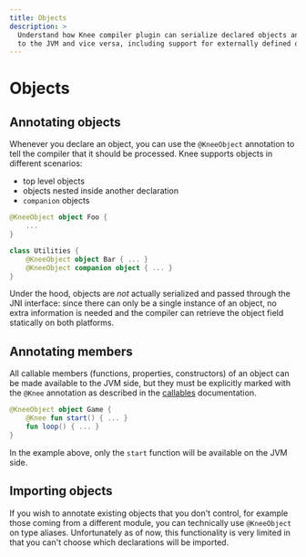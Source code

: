 ```yaml
---
title: Objects
description: >
  Understand how Knee compiler plugin can serialize declared objects and let you pass them from Kotlin Native
  to the JVM and vice versa, including support for externally defined objects.
---
```


# Objects

## Annotating objects

Whenever you declare an object, you can use the `@KneeObject` annotation to tell the compiler that it should be processed.
Knee supports objects in different scenarios:

- top level objects
- objects nested inside another declaration
- `companion` objects

```kotlin
@KneeObject object Foo {
    ...
}

class Utilities {
    @KneeObject object Bar { ... }
    @KneeObject companion object { ... }
}
```

Under the hood, objects are *not* actually serialized and passed through the JNI interface: since there can only be a single
instance of an object, no extra information is needed and the compiler can retrieve the object field statically on both
platforms.

## Annotating members

All callable members (functions, properties, constructors) of an object can be made available to the JVM side, but
they must be explicitly marked with the `@Knee` annotation as described in the [callables](callables) documentation.

```kotlin
@KneeObject object Game {
    @Knee fun start() { ... }
    fun loop() { ... }
}
```

In the example above, only the `start` function will be available on the JVM side.

## Importing objects

If you wish to annotate existing objects that you don't control, for example those coming from a different module,
you can technically use `@KneeObject` on type aliases. Unfortunately as of now, this functionality is very limited in that you
can't choose which declarations will be imported.
